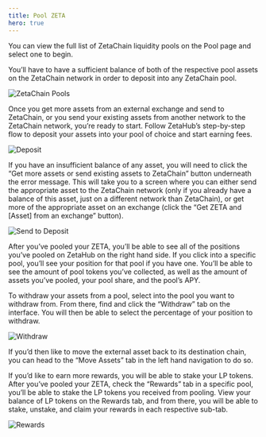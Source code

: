 ```yaml
---
title: Pool ZETA
hero: true
---
```


You can view the full list of ZetaChain liquidity pools on the Pool page and
select one to begin.

You’ll have to have a sufficient balance of both of the respective pool assets
on the ZetaChain network in order to deposit into any ZetaChain pool.

![ZetaChain Pools](/img/docs/zetahub/pool-1.png)

Once you get more assets from an external exchange and send to ZetaChain, or you
send your existing assets from another network to the ZetaChain network, you’re
ready to start. Follow ZetaHub’s step-by-step flow to deposit your assets into
your pool of choice and start earning fees.

![Deposit](/img/docs/zetahub/pool-2.png)

If you have an insufficient balance of any asset, you will need to click the
“Get more assets or send existing assets to ZetaChain” button underneath the
error message. This will take you to a screen where you can either send the
appropriate asset to the ZetaChain network (only if you already have a balance
of this asset, just on a different network than ZetaChain), or get more of the
appropriate asset on an exchange (click the “Get ZETA and [Asset] from an
exchange” button).

![Send to Deposit](/img/docs/zetahub/pool-3.png)

After you’ve pooled your ZETA, you’ll be able to see all of the positions you’ve
pooled on ZetaHub on the right hand side. If you click into a specific pool,
you’ll see your position for that pool if you have one. You’ll be able to see
the amount of pool tokens you’ve collected, as well as the amount of assets
you’ve pooled, your pool share, and the pool’s APY.

To withdraw your assets from a pool, select into the pool you want to withdraw
from. From there, find and click the “Withdraw” tab on the interface. You will
then be able to select the percentage of your position to withdraw.

![Withdraw](/img/docs/zetahub/pool-4.png)

If you’d then like to move the external asset back to its destination chain, you
can head to the “Move Assets” tab in the left hand navigation to do so.

If you’d like to earn more rewards, you will be able to stake your LP tokens.
After you’ve pooled your ZETA, check the “Rewards” tab in a specific pool,
you’ll be able to stake the LP tokens you received from pooling. View your
balance of LP tokens on the Rewards tab, and from there, you will be able to
stake, unstake, and claim your rewards in each respective sub-tab.

![Rewards](/img/docs/zetahub/pool-5.png)
